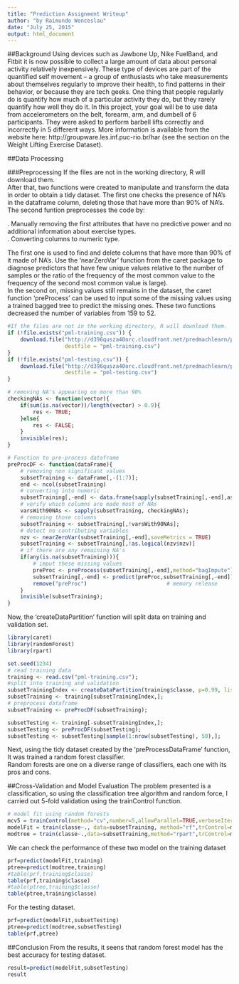```yaml
---
title: "Prediction Assignment Writeup"
author: "by Raimundo Wenceslau"
date: "July 25, 2015"
output: html_document
---
```


##Background
Using devices such as Jawbone Up, Nike FuelBand, and Fitbit it is now possible to collect a large amount of data about personal activity relatively inexpensively. These type of devices are part of the quantified self movement – a group of enthusiasts who take measurements about themselves regularly to improve their health, to find patterns in their behavior, or because they are tech geeks. One thing that people regularly do is quantify how much of a particular activity they do, but they rarely quantify how well they do it. In this project, your goal will be to use data from accelerometers on the belt, forearm, arm, and dumbell of 6 participants. They were asked to perform barbell lifts correctly and incorrectly in 5 different ways. More information is available from the website here: http://groupware.les.inf.puc-rio.br/har (see the section on the Weight Lifting Exercise Dataset).

##Data Processing

###Preprocessing
If the files are not in the working directory, R will download them.  
After that, two functions were created to manipulate and transform the data in order to obtain a tidy dataset. 
The first one checks the presence of NA’s in the dataframe column, deleting those that have more than 90% of NA’s.
The second funtion preprocesses the code by:

. Manually removing the first attributes that have no predictive power and no additional information about exercise types.  
. Converting columns to numeric type. 

The first one is used to find and delete columns that have more than 90% of it made of NA’s. 
Use the ‘nearZeroVar’ function from the caret package to diagnose predictors that have few unique values relative to the number of samples 
or the ratio of the frequency of the most common value to the frequency of the second most common value is large).  
In the second on, missing values still remains in the dataset, the caret function ‘preProcess’ can be used to input some of the missing values using a trained 
bagged tree to predict the missing ones. These two functions decreased the number of variables from 159 to 52.

```r

#If the files are not in the working directory, R will download them.
if (!file.exists("pml-training.csv")) {
    download.file("http://d396qusza40orc.cloudfront.net/predmachlearn/pml-training.csv", 
                  destfile = "pml-training.csv")
}
if (!file.exists("pml-testing.csv")) {
    download.file("http://d396qusza40orc.cloudfront.net/predmachlearn/pml-testing.csv", 
                  destfile = "pml-testing.csv")
}  

# removing NA's appearing on more than 90% 
checkingNAs <- function(vector){
    if(sum(is.na(vector))/length(vector) > 0.9){
        res <- TRUE;
    }else{
        res <- FALSE;
    }
    invisible(res);
}

# Function to pre-process dataframe
preProcDF <- function(dataFrame){   
    # removing non significant values
    subsetTraining <- dataFrame[,-(1:7)]; 
    end <- ncol(subsetTraining)
    # converting into numeric
    subsetTraining[,-end] <- data.frame(sapply(subsetTraining[,-end],as.numeric))
    # verify which columns are made most of NAs
    varsWith90NAs <- sapply(subsetTraining, checkingNAs);
    # removing those columns
    subsetTraining <- subsetTraining[,!varsWith90NAs];
    # detect no contributing variables
    nzv <- nearZeroVar(subsetTraining[,-end],saveMetrics = TRUE)
    subsetTraining <- subsetTraining[,!as.logical(nzv$nzv)]
    # if there are any remaining NA's
    if(any(is.na(subsetTraining))){               
        # imput these missing values
        preProc <- preProcess(subsetTraining[,-end],method="bagImpute")
        subsetTraining[,-end] <- predict(preProc,subsetTraining[,-end])
        remove("preProc")                         # memory release    
    }    
    invisible(subsetTraining);
}
```

Now, the ‘createDataPartition’ function will split data on training and validation set.

```r
library(caret)
library(randomForest)
library(rpart)
```

```r
set.seed(1234)
# read training data
training <- read.csv("pml-training.csv");
#split into training and validation
subsetTrainingIndex <- createDataPartition(training$classe, p=0.99, list = FALSE);
subsetTraining <- training[subsetTrainingIndex,];
# preprocess dataframe
subsetTraining <- preProcDF(subsetTraining);

subsetTesting <- training[-subsetTrainingIndex,];
subsetTesting <- preProcDF(subsetTesting);
subsetTesting <- subsetTesting[sample(1:nrow(subsetTesting), 50),];
```

Next, using the tidy dataset created by the ‘preProcessDataFrame’ function, It was trained a random forest classifier.  
Random forests are one on a diverse range of classifiers, each one with its pros and cons.  

##Cross-Validation and Model Evaluation
The problem presented is a classification, so using the classification tree algorithm and random force, I carried out 5-fold validation using the trainControl function.

```r
# model fit using random forests
mcv5 = trainControl(method="cv",number=5,allowParallel=TRUE,verboseIter=TRUE)
modelFit = train(classe~., data=subsetTraining, method="rf",trControl=mcv5)
modtree = train(classe~.,data=subsetTraining,method="rpart",trControl=mcv5)
```

We can check the performance of these two model on the training dataset

```r
prf=predict(modelFit,training)
ptree=predict(modtree,training)
#table(prf,training$classe)
table(prf,training$classe)
#table(ptree,training$classe)
table(ptree,training$classe)
```

For the testing dataset.  
```r
prf=predict(modelFit,subsetTesting)
ptree=predict(modtree,subsetTesting)
table(prf,ptree)
```

##Conclusion
From the results, it seens that random forest model has the best accuracy for testing dataset.  

```r
result=predict(modelFit,subsetTesting)
result
```
